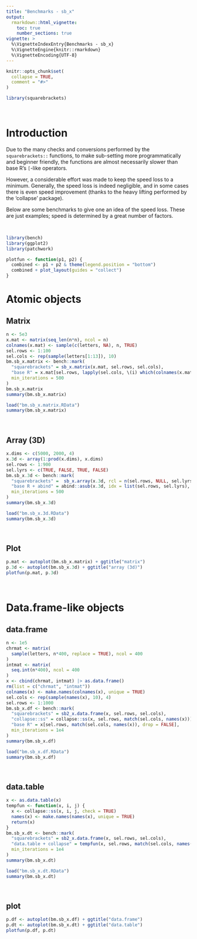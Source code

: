 ```yaml
---
title: "Benchmarks - sb_x"
output:
  rmarkdown::html_vignette:
    toc: true
    number_sections: true
vignette: >
  %\VignetteIndexEntry{Benchmarks - sb_x}
  %\VignetteEngine{knitr::rmarkdown}
  %\VignetteEncoding{UTF-8}
---
```


```r
knitr::opts_chunk$set(
  collapse = TRUE,
  comment = "#>"
)
```

```r
library(squarebrackets)
```


&nbsp;

# Introduction

Due to the many checks and conversions performed by the `squarebrackets::` functions, to make sub-setting more programmatically and beginner friendly, the functions are almost necessarily slower than base R's `[`-like operators.

However, a considerable effort was made to keep the speed loss to a minimum. Generally, the speed loss is indeed negligible, and in some cases there is even speed improvement (thanks to the heavy lifting performed by the 'collapse' package).

Below are some benchmarks to give one an idea of the speed loss. These are just examples; speed is determined by a great number of factors.

&nbsp;

```r
library(bench)
library(ggplot2)
library(patchwork)
```

```r
plotfun <- function(p1, p2) {
  combined <- p1 + p2 & theme(legend.position = "bottom")
  combined + plot_layout(guides = "collect")
}
```

# Atomic objects

## Matrix

```r

n <- 5e3
x.mat <- matrix(seq_len(n*n), ncol = n)
colnames(x.mat) <- sample(c(letters, NA), n, TRUE)
sel.rows <- 1:100
sel.cols <- rep(sample(letters[1:13]), 10)
bm.sb_x.matrix <- bench::mark(
  "squarebrackets" = sb_x.matrix(x.mat, sel.rows, sel.cols),
  "base R" = x.mat[sel.rows, lapply(sel.cols, \(i) which(colnames(x.mat) == i)) |> unlist(), drop = FALSE],
  min_iterations = 500
)
bm.sb_x.matrix
summary(bm.sb_x.matrix)

```


```r
load("bm.sb_x.matrix.RData")
summary(bm.sb_x.matrix)
```


&nbsp;

## Array (3D)

```r
x.dims <- c(5000, 2000, 4)
x.3d <- array(1:prod(x.dims), x.dims)
sel.rows <- 1:900
sel.lyrs <- c(TRUE, FALSE, TRUE, FALSE)
bm.sb_x.3d <- bench::mark(
  "squarebrackets" =  sb_x.array(x.3d, rcl = n(sel.rows, NULL, sel.lyrs)),
  "base R + abind" = abind::asub(x.3d, idx = list(sel.rows, sel.lyrs), dims = c(1,3)),
  min_iterations = 500
)
summary(bm.sb_x.3d)
```

```r
load("bm.sb_x.3d.RData")
summary(bm.sb_x.3d)
```

&nbsp;

## Plot

```r
p.mat <- autoplot(bm.sb_x.matrix) + ggtitle("matrix")
p.3d <- autoplot(bm.sb_x.3d) + ggtitle("array (3d)")
plotfun(p.mat, p.3d)
```


&nbsp;

# Data.frame-like objects

## data.frame

```r
n <- 1e5
chrmat <- matrix(
  sample(letters, n*400, replace = TRUE), ncol = 400
)
intmat <- matrix(
  seq.int(n*400), ncol = 400
)
x <- cbind(chrmat, intmat) |> as.data.frame()
rm(list = c("chrmat", "intmat"))
colnames(x) <- make.names(colnames(x), unique = TRUE)
sel.cols <- rep(sample(names(x), 10), 4)
sel.rows <- 1:1000
bm.sb_x.df <- bench::mark(
  "squarebrackets" = sb2_x.data.frame(x, sel.rows, sel.cols),
  "collapse::ss" = collapse::ss(x, sel.rows, match(sel.cols, names(x))),
  "base R" = x[sel.rows, match(sel.cols, names(x)), drop = FALSE],
  min_iterations = 1e4
)
summary(bm.sb_x.df)

```

```r
load("bm.sb_x.df.RData")
summary(bm.sb_x.df)
```

&nbsp;

## data.table

```r
x <- as.data.table(x)
tempfun <- function(x, i, j) {
  x <- collapse::ss(x, i, j, check = TRUE)
  names(x) <- make.names(names(x), unique = TRUE)
  return(x)
}
bm.sb_x.dt <- bench::mark(
  "squarebrackets" = sb2_x.data.frame(x, sel.rows, sel.cols),
  "data.table + collapse" = tempfun(x, sel.rows, match(sel.cols, names(x))),
  min_iterations = 1e4
)
summary(bm.sb_x.dt)
```

```r
load("bm.sb_x.dt.RData")
summary(bm.sb_x.dt)
```

&nbsp;

## plot

```r
p.df <- autoplot(bm.sb_x.df) + ggtitle("data.frame")
p.dt <- autoplot(bm.sb_x.dt) + ggtitle("data.table")
plotfun(p.df, p.dt)
```

&nbsp;
